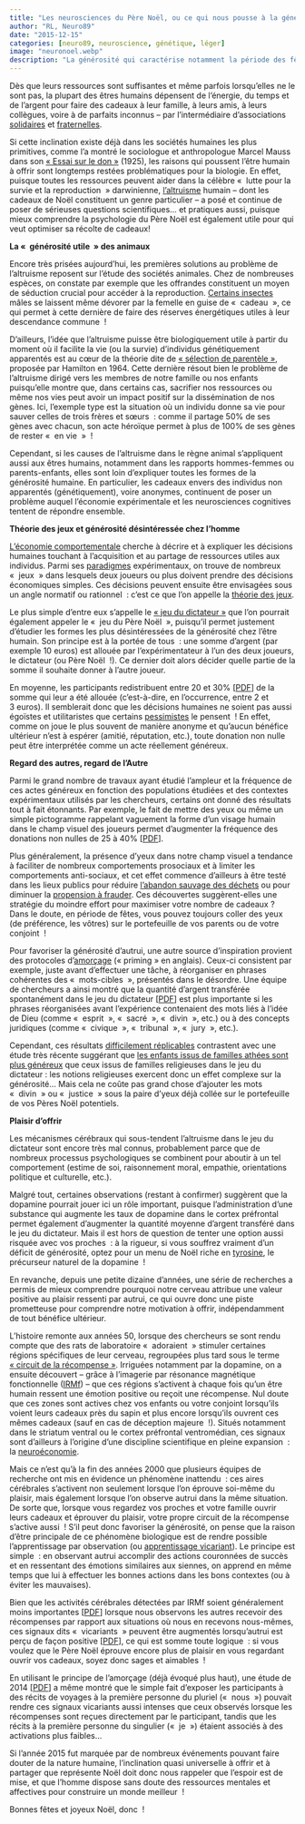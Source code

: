 ```yaml
---
title: "Les neurosciences du Père Noël, ou ce qui nous pousse à la générosité"
author: "RL, Neuro89"
date: "2015-12-15"
categories: [neuro89, neuroscience, génétique, léger]
image: "neuronoel.webp"
description: "La générosité qui caractérise notamment la période des fêtes de Noël constitue un véritable défi pour les sciences du vivant. D’où nous vient cette motivation qui semble s’opposer aux principes de Darwin et à la logique de nos gènes, souvent taxés d’égoïsme ? Éclairage sur l’un des aspects les plus heureux de la nature humaine."
---
```


Dès que leurs ressources sont suffisantes et même parfois lorsqu’elles ne le sont pas, la plupart des êtres humains dépensent de l’énergie, du temps et de l’argent pour faire des cadeaux à leur famille, à leurs amis, à leurs collègues, voire à de parfaits inconnus – par l’intermédiaire d’associations [solidaires](https://web.archive.org/web/20160221231507/http:/www.lescadeauxsolidaires.fr/) et [fraternelles](https://web.archive.org/web/20160221231507/http:/www.chainedelespoir.org/fr).

Si cette inclination existe déjà dans les sociétés humaines les plus primitives, comme l’a montré le sociologue et anthropologue Marcel Mauss dans son [« Essai sur le don »](https://web.archive.org/web/20160221231507/https:/lectures.revues.org/520) (1925), les raisons qui poussent l’être humain à offrir sont longtemps restées problématiques pour la biologie. En effet, puisque toutes les ressources peuvent aider dans la célèbre «  lutte pour la survie et la reproduction  » darwinienne, [l’altruisme](https://web.archive.org/web/20160221231507/https:/fr.wikipedia.org/wiki/Altruisme) humain – dont les cadeaux de Noël constituent un genre particulier – a posé et continue de poser de sérieuses questions scientifiques... et pratiques aussi, puisque mieux comprendre la psychologie du Père Noël est également utile pour qui veut optimiser sa récolte de cadeaux!

**La «  générosité utile  » des animaux**

Encore très prisées aujourd’hui, les premières solutions au problème de l’altruisme reposent sur l’étude des sociétés animales. Chez de nombreuses espèces, on constate par exemple que les offrandes constituent un moyen de séduction crucial pour accéder à la reproduction. [Certains insectes](https://web.archive.org/web/20160221231507/http:/ssaft.com/Blog/dotclear/index.php?post/2009/10/04/S%C3%A9lection-sexuelle-par-le-Cannibalisme-chez-l-araign%C3%A9e) mâles se laissent même dévorer par la femelle en guise de «  cadeau  », ce qui permet à cette dernière de faire des réserves énergétiques utiles à leur descendance commune  !

D’ailleurs, l’idée que l’altruisme puisse être biologiquement utile à partir du moment où il facilite la vie (ou la survie) d’individus génétiquement apparentés est au cœur de la théorie dite de [« sélection de parentèle »](https://web.archive.org/web/20160221231507/https:/fr.wikipedia.org/wiki/S%C3%A9lection_de_parent%C3%A8le), proposée par Hamilton en 1964. Cette dernière résout bien le problème de l’altruisme dirigé vers les membres de notre famille ou nos enfants puisqu’elle montre que, dans certains cas, sacrifier nos ressources ou même nos vies peut avoir un impact positif sur la dissémination de nos gènes. Ici, l’exemple type est la situation où un individu donne sa vie pour sauver celles de trois frères et sœurs  : comme il partage 50% de ses gènes avec chacun, son acte héroïque permet à plus de 100% de ses gènes de rester «  en vie  »  !

Cependant, si les causes de l’altruisme dans le règne animal s’appliquent aussi aux êtres humains, notamment dans les rapports hommes-femmes ou parents-enfants, elles sont loin d’expliquer toutes les formes de la générosité humaine. En particulier, les cadeaux envers des individus non apparentés (génétiquement), voire anonymes, continuent de poser un problème auquel l’économie expérimentale et les neurosciences cognitives tentent de répondre ensemble.

**Théorie des jeux et générosité désintéressée chez l’homme**

[L’économie comportementale](https://web.archive.org/web/20160221231507/https:/fr.wikipedia.org/wiki/%C3%89conomie_comportementale) cherche à décrire et à expliquer les décisions humaines touchant à l’acquisition et au partage de ressources utiles aux individus. Parmi ses [paradigmes](https://web.archive.org/web/20160221231507/https:/fr.wikipedia.org/wiki/Paradigme) expérimentaux, on trouve de nombreux «  jeux  » dans lesquels deux joueurs ou plus doivent prendre des décisions économiques simples. Ces décisions peuvent ensuite être envisagées sous un angle normatif ou rationnel  : c’est ce que l’on appelle la [théorie des jeux](https://web.archive.org/web/20160221231507/https:/fr.wikipedia.org/wiki/Th%C3%A9orie_des_jeux).

Le plus simple d’entre eux s’appelle le [« jeu du dictateur »](https://web.archive.org/web/20160221231507/http:/ecopsycho.gretha.cnrs.fr/spip.php?article114) que l’on pourrait également appeler le «  jeu du Père Noël  », puisqu’il permet justement d’étudier les formes les plus désintéressées de la générosité chez l’être humain. Son principe est à la portée de tous  : une somme d’argent (par exemple 10 euros) est allouée par l’expérimentateur à l’un des deux joueurs, le dictateur (ou Père Noël  !). Ce dernier doit alors décider quelle partie de la somme il souhaite donner à l’autre joueur.

En moyenne, les participants redistribuent entre 20 et 30% \[[PDF](https://web.archive.org/web/20160221231507/http:/afse2015.sciencesconf.org/57665/document)\] de la somme qui leur a été allouée (c’est-à-dire, en l’occurrence, entre 2 et 3 euros). Il semblerait donc que les décisions humaines ne soient pas aussi égoïstes et utilitaristes que certains [pessimistes](https://web.archive.org/web/20160221231507/https:/fr.wikipedia.org/wiki/Homo_homini_lupus_est) le pensent  ! En effet, comme on joue le plus souvent de manière anonyme et qu’aucun bénéfice ultérieur n’est à espérer (amitié, réputation, etc.), toute donation non nulle peut être interprétée comme un acte réellement généreux.

**Regard des autres, regard de l’Autre**

Parmi le grand nombre de travaux ayant étudié l’ampleur et la fréquence de ces actes généreux en fonction des populations étudiées et des contextes expérimentaux utilisés par les chercheurs, certains ont donné des résultats tout à fait étonnants. Par exemple, le fait de mettre des yeux ou même un simple pictogramme rappelant vaguement la forme d’un visage humain dans le champ visuel des joueurs permet d’augmenter la fréquence des donations non nulles de 25 à 40% \[[PDF](https://web.archive.org/web/20160221231507/http:/ecopsycho.gretha.cnrs.fr/IMG/pdf/neg_014_0071_1_.pdf)\].

Plus généralement, la présence d’yeux dans notre champ visuel a tendance à faciliter de nombreux comportements prosociaux et à limiter les comportements anti-sociaux, et cet effet commence d’ailleurs à être testé dans les lieux publics pour réduire [l’abandon sauvage des déchets](https://web.archive.org/web/20160221231507/http:/www.medicaldaily.com/nudge-psychology-posting-actual-watching-eyes-paper-can-reduce-littering-363496) ou pour diminuer la [propension à frauder](https://web.archive.org/web/20160221231507/http:/rsbl.royalsocietypublishing.org/content/2/3/412). Ces découvertes suggèrent-elles une stratégie du moindre effort pour maximiser votre nombre de cadeaux ? Dans le doute, en période de fêtes, vous pouvez toujours coller des yeux (de préférence, les vôtres) sur le portefeuille de vos parents ou de votre conjoint  !

Pour favoriser la générosité d’autrui, une autre source d’inspiration provient des protocoles d’[amorçage](https://web.archive.org/web/20160221231507/https:/fr.wikipedia.org/wiki/Amor%C3%A7age_(psychologie)) (« priming » en anglais). Ceux-ci consistent par exemple, juste avant d’effectuer une tâche, à réorganiser en phrases cohérentes des «  mots-cibles  », présentés dans le désordre. Une équipe de chercheurs a ainsi montré que la quantité d’argent transférée spontanément dans le jeu du dictateur \[[PDF](https://web.archive.org/web/20160221231507/http:/static1.squarespace.com/static/52d7f47fe4b0c692d7426966/t/531e36e6e4b0ddc80cd16dec/1394489062456/god-is-watching-you.pdf)\] est plus importante si les phrases réorganisées avant l’expérience contenaient des mots liés à l’idée de Dieu (comme «  esprit  », «  sacré  », «  divin  », etc.) ou à des concepts juridiques (comme «  civique  », «  tribunal  », «  jury  », etc.).

Cependant, ces résultats [difficilement réplicables](https://web.archive.org/web/20160221231507/http:/www.ncbi.nlm.nih.gov.gate1.inist.fr/pubmed/26168038) contrastent avec une étude très récente suggérant que [les enfants issus de familles athées sont plus généreux](https://web.archive.org/web/20160221231507/http:/www.lemonde.fr/sciences/article/2015/11/05/les-enfants-d-athees-sont-plus-altruistes-que-ceux-eleves-dans-une-famille-religieuse_4804217_1650684.html) que ceux issus de familles religieuses dans le jeu du dictateur : les notions religieuses exercent donc un effet complexe sur la générosité… Mais cela ne coûte pas grand chose d’ajouter les mots «  divin  » ou «  justice  » sous la paire d’yeux déjà collée sur le portefeuille de vos Pères Noël potentiels.

**Plaisir d’offrir**

Les mécanismes cérébraux qui sous-tendent l’altruisme dans le jeu du dictateur sont encore très mal connus, probablement parce que de nombreux processus psychologiques se combinent pour aboutir à un tel comportement (estime de soi, raisonnement moral, empathie, orientations politique et culturelle, etc.).

Malgré tout, certaines observations (restant à confirmer) suggèrent que la dopamine pourrait jouer ici un rôle important, puisque l’administration d’une substance qui augmente les taux de dopamine dans le cortex préfrontal permet également d’augmenter la quantité moyenne d’argent transféré dans le jeu du dictateur. Mais il est hors de question de tenter une option aussi risquée avec vos proches  : à la rigueur, si vous souffrez vraiment d’un déficit de générosité, optez pour un menu de Noël riche en [tyrosine](https://web.archive.org/web/20160221231507/https:/fr.wikipedia.org/wiki/Tyrosine), le précurseur naturel de la dopamine  !

En revanche, depuis une petite dizaine d’années, une série de recherches a permis de mieux comprendre pourquoi notre cerveau attribue une valeur positive au plaisir ressenti par autrui, ce qui ouvre donc une piste prometteuse pour comprendre notre motivation à offrir, indépendamment de tout bénéfice ultérieur.

L’histoire remonte aux années 50, lorsque des chercheurs se sont rendu compte que des rats de laboratoire «  adoraient  » stimuler certaines régions spécifiques de leur cerveau, regroupées plus tard sous le terme [« circuit de la récompense »](https://web.archive.org/web/20160221231507/http:/acces.ens-lyon.fr/acces/ressources/neurosciences/circuit-de-la-recompense/enseigner/contenus-et-figures-activites-pedagogiques/images-relatives-a-lactivite-pedagogique/experience-de-olds-milner-1954). Irriguées notamment par la dopamine, on a ensuite découvert – grâce à l’imagerie par résonance magnétique fonctionnelle ([IRMf](https://web.archive.org/web/20160221231507/https:/fr.wikipedia.org/wiki/Imagerie_par_r%C3%A9sonance_magn%C3%A9tique_fonctionnelle)) – que ces régions s’activent à chaque fois qu’un être humain ressent une émotion positive ou reçoit une récompense. Nul doute que ces zones sont actives chez vos enfants ou votre conjoint lorsqu’ils voient leurs cadeaux près du sapin et plus encore lorsqu’ils ouvrent ces mêmes cadeaux (sauf en cas de déception majeure  !). Situés notamment dans le striatum ventral ou le cortex préfrontal ventromédian, ces signaux sont d’ailleurs à l’origine d’une discipline scientifique en pleine expansion  : la [neuroéconomie](https://web.archive.org/web/20160221231507/https:/fr.wikipedia.org/wiki/Neuro%C3%A9conomie).

Mais ce n’est qu’à la fin des années 2000 que plusieurs équipes de recherche ont mis en évidence un phénomène inattendu  : ces aires cérébrales s’activent non seulement lorsque l’on éprouve soi-même du plaisir, mais également lorsque l’on observe autrui dans la même situation. De sorte que, lorsque vous regardez vos proches et votre famille ouvrir leurs cadeaux et éprouver du plaisir, votre propre circuit de la récompense s’active aussi  ! S’il peut donc favoriser la générosité, on pense que la raison d’être principale de ce phénomène biologique est de rendre possible l’apprentissage par observation (ou [apprentissage vicariant](https://web.archive.org/web/20160221231507/http:/www.persee.fr/doc/psy_0003-5033_1970_num_70_2_27912)). Le principe est simple  : en observant autrui accomplir des actions couronnées de succès et en ressentant des émotions similaires aux siennes, on apprend en même temps que lui à effectuer les bonnes actions dans les bons contextes (ou à éviter les mauvaises).

Bien que les activités cérébrales détectées par IRMf soient généralement moins importantes \[[PDF](https://web.archive.org/web/20160221231507/http:/www.healthemotions.org/downloads/zaki_6.pdf)\] lorsque nous observons les autres recevoir des récompenses par rapport aux situations où nous en recevons nous-mêmes, ces signaux dits «  vicariants  » peuvent être augmentés lorsqu’autrui est perçu de façon positive \[[PDF](https://web.archive.org/web/20160221231507/http:/ryu.webstarts.com/uploads/Science_Similarity_in_vicarious_reward_09.pdf)\], ce qui est somme toute logique  : si vous voulez que le Père Noël éprouve encore plus de plaisir en vous regardant ouvrir vos cadeaux, soyez donc sages et aimables  !

En utilisant le principe de l’amorçage (déjà évoqué plus haut), une étude de 2014 \[[PDF](https://web.archive.org/web/20160221231507/http:/www.psy.pku.edu.cn/~hanshihui/2014/2014%20Varnum%20et%20al%20NeuroImage%20reprint.pdf)\] a même montré que le simple fait d’exposer les participants à des récits de voyages à la première personne du pluriel («  nous  ») pouvait rendre ces signaux vicariants aussi intenses que ceux observés lorsque les récompenses sont reçues directement par le participant, tandis que les récits à la première personne du singulier («  je  ») étaient associés à des activations plus faibles…

Si l’année 2015 fut marquée par de nombreux événements pouvant faire douter de la nature humaine, l’inclination quasi universelle à offrir et à partager que représente Noël doit donc nous rappeler que l’espoir est de mise, et que l’homme dispose sans doute des ressources mentales et affectives pour construire un monde meilleur  !

Bonnes fêtes et joyeux Noël, donc  !
